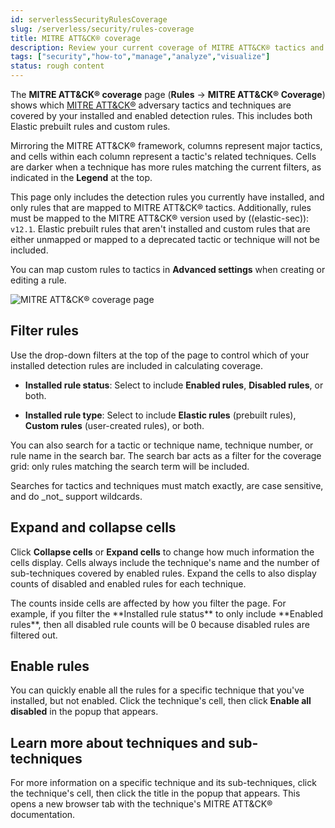 ```yaml
---
id: serverlessSecurityRulesCoverage
slug: /serverless/security/rules-coverage
title: MITRE ATT&CK® coverage
description: Review your current coverage of MITRE ATT&CK® tactics and techniques, based on installed rules.
tags: ["security","how-to","manage","analyze","visualize"]
status: rough content
---
```


<div id="rules-coverage"></div>

The **MITRE ATT&CK® coverage** page (**Rules** -> **MITRE ATT&CK® Coverage**) shows which [MITRE ATT&CK®](https://attack.mitre.org) adversary tactics and techniques are covered by your installed and enabled detection rules. This includes both Elastic prebuilt rules and custom rules.

Mirroring the MITRE ATT&CK® framework, columns represent major tactics, and cells within each column represent a tactic's related techniques. Cells are darker when a technique has more rules matching the current filters, as indicated in the **Legend** at the top.

<DocCallOut title="Note">

This page only includes the detection rules you currently have installed, and only rules that are mapped to MITRE ATT&CK® tactics. Additionally, rules must be mapped to the MITRE ATT&CK® version used by ((elastic-sec)): `v12.1`. Elastic prebuilt rules that aren't installed and custom rules that are either unmapped or mapped to a deprecated tactic or technique will not be included.

You can map custom rules to tactics in **Advanced settings** when creating or editing a rule.

</DocCallOut>

![MITRE ATT&CK® coverage page](../images/rules-coverage/-detections-rules-coverage.png)

## Filter rules

Use the drop-down filters at the top of the page to control which of your installed detection rules are included in calculating coverage.

* **Installed rule status**: Select to include **Enabled rules**, **Disabled rules**, or both.

* **Installed rule type**: Select to include **Elastic rules** (prebuilt rules), **Custom rules** (user-created rules), or both.

You can also search for a tactic or technique name, technique number, or rule name in the search bar. The search bar acts as a filter for the coverage grid: only rules matching the search term will be included.

<DocCallOut title="Note">
Searches for tactics and techniques must match exactly, are case sensitive, and do _not_ support wildcards.
</DocCallOut>

## Expand and collapse cells

Click **Collapse cells** or **Expand cells** to change how much information the cells display. Cells always include the technique's name and the number of sub-techniques covered by enabled rules. Expand the cells to also display counts of disabled and enabled rules for each technique.

<DocCallOut title="Note">
The counts inside cells are affected by how you filter the page. For example, if you filter the **Installed rule status** to only include **Enabled rules**, then all disabled rule counts will be 0 because disabled rules are filtered out.
</DocCallOut>

## Enable rules

You can quickly enable all the rules for a specific technique that you've installed, but not enabled. Click the technique's cell, then click **Enable all disabled** in the popup that appears.

## Learn more about techniques and sub-techniques

For more information on a specific technique and its sub-techniques, click the technique's cell, then click the title in the popup that appears. This opens a new browser tab with the technique's MITRE ATT&CK® documentation.
